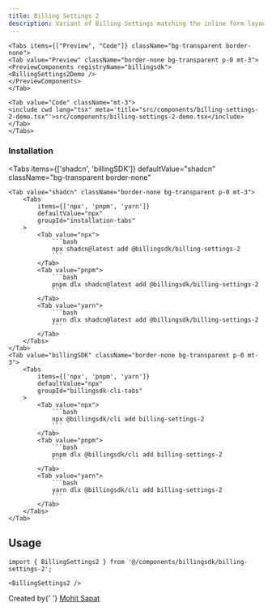```yaml
---
title: Billing Settings 2
description: Variant of Billing Settings matching the inline form layout with switches and actions.
---
```



    <Tabs items={["Preview", "Code"]} className="bg-transparent border-none">
    <Tab value="Preview" className="border-none bg-transparent p-0 mt-3">
    <PreviewComponents registryName="billingsdk">
    <BillingSettings2Demo />
    </PreviewComponents>
    </Tab>

    <Tab value="Code" className="mt-3">
    <include cwd lang="tsx" meta='title="src/components/billing-settings-2-demo.tsx"'>src/components/billing-settings-2-demo.tsx</include>
    </Tab>
    </Tabs>

### Installation

<Tabs
	items={['shadcn', 'billingSDK']}
	defaultValue="shadcn"
	className="bg-transparent border-none"
>
	<Tab value="shadcn" className="border-none bg-transparent p-0 mt-3">
		<Tabs
			items={['npx', 'pnpm', 'yarn']}
			defaultValue="npx"
			groupId="installation-tabs"
		>
			<Tab value="npx">
				```bash 
				npx shadcn@latest add @billingsdk/billing-settings-2 
				```
			</Tab>
			<Tab value="pnpm">
				```bash 
				pnpm dlx shadcn@latest add @billingsdk/billing-settings-2 
				```
			</Tab>
			<Tab value="yarn">
				```bash 
				yarn dlx shadcn@latest add @billingsdk/billing-settings-2 
				```
			</Tab>
		</Tabs>
	</Tab>
	<Tab value="billingSDK" className="border-none bg-transparent p-0 mt-3">
		<Tabs
			items={['npx', 'pnpm', 'yarn']}
			defaultValue="npx"
			groupId="billingsdk-cli-tabs"
		>
			<Tab value="npx">
				```bash 
				npx @billingsdk/cli add billing-settings-2 
				```
			</Tab>
			<Tab value="pnpm">
				```bash 
				pnpm dlx @billingsdk/cli add billing-settings-2 
				```
			</Tab>
			<Tab value="yarn">
				```bash 
				yarn dlx @billingsdk/cli add billing-settings-2 
				```
			</Tab>
		</Tabs>
	</Tab>
</Tabs>

## Usage

```tsx
import { BillingSettings2 } from '@/components/billingsdk/billing-settings-2';
```

```tsx
<BillingSettings2 />
```

<div className="mt-8 pt-8 border-t border-gray-200 dark:border-gray-800">
	<div className="flex items-center justify-between">
		<div>
			<span className="text-sm text-gray-500 dark:text-gray-400">
				Created by{' '}
				<a
					href="https://github.com/sapatmohit"
					className="text-blue-600 hover:underline dark:text-blue-400"
				>
					Mohit Sapat
				</a>
			</span>
		</div>
	</div>
</div>
